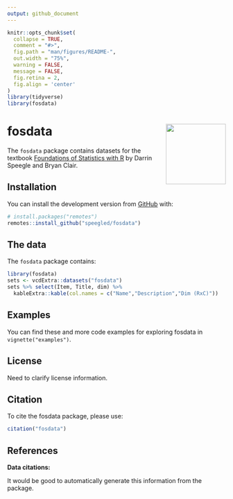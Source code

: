 ```yaml
---
output: github_document
---
```


<!-- README.md is generated from README.Rmd. Please edit that file -->

```r
knitr::opts_chunk$set(
  collapse = TRUE,
  comment = "#>",
  fig.path = "man/figures/README-",
  out.width = "75%",
  warning = FALSE,
  message = FALSE,
  fig.retina = 2,
  fig.align = 'center'
)
library(tidyverse)
library(fosdata)
```

# fosdata <a href='https://github.com/speegled/fosdata'><img src='man/figures/fosdata.png' align="right" height="138.5" /></a>

<!-- badges: start -->
<!-- badges: end -->

The `fosdata` package contains datasets for the textbook [Foundations of Statistics with R](https://mathstat.slu.edu/~speegle/_book/) by Darrin Speegle and Bryan Clair.

## Installation

<!--You can install the released version of fosdata from [CRAN](https://CRAN.R-project.org) with:
``` r
install.packages("fosdata")
```
-->

You can install the development version from [GitHub](https://github.com/) with:

``` r
# install.packages("remotes")
remotes::install_github("speegled/fosdata")
```

## The data

The `fosdata` package contains:

```r
library(fosdata)
sets <- vcdExtra::datasets("fosdata")
sets %>% select(Item, Title, dim) %>%
  kableExtra::kable(col.names = c("Name","Description","Dim (RxC)"))
```


## Examples

You can find these and more code examples for exploring fosdata in `vignette("examples")`.

## License

Need to clarify license information.

## Citation

To cite the fosdata package, please use:

```r
citation("fosdata")
```


## References

**Data citations:**

It would be good to automatically generate this information from the package.

<!---
This code gets close:
thefile <- help(chimps,package="fosdata")
parsedfile <- parse_Rd(thefile$path)
Rd2latex(parsedfile)

Maybe I can adapt Rd2list on this page:
https://stackoverflow.com/questions/8918753/r-help-page-as-object

-->
